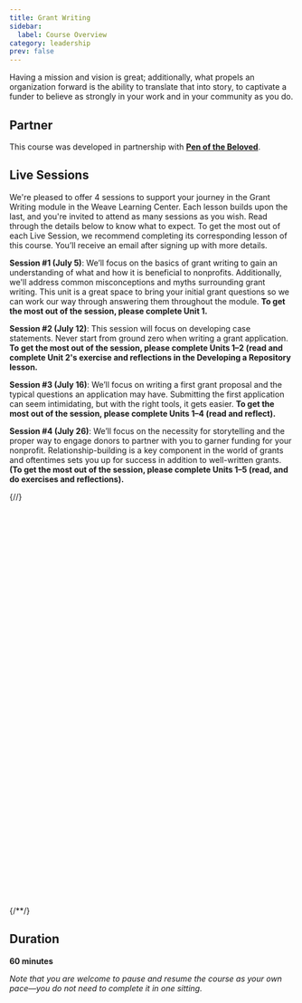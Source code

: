 ```yaml
---
title: Grant Writing
sidebar:
  label: Course Overview
category: leadership
prev: false
---
```


Having a mission and vision is great; additionally, what propels an organization forward is the ability to translate that into story, to captivate a funder to believe as strongly in your work and in your community as you do.

## Partner

This course was developed in partnership with **[Pen of the Beloved](https://www.penofthebeloved.com)**.

## Live Sessions

We're pleased to offer 4 sessions to support your journey in the Grant Writing module in the Weave Learning Center. Each lesson builds upon the last, and you're invited to attend as many sessions as you wish. Read through the details below to know what to expect. To get the most out of each Live Session, we recommend completing its corresponding lesson of this course. You’ll receive an email after signing up with more details.

**Session #1 (July 5)**: We’ll focus on the basics of grant writing to gain an understanding of what and how it is beneficial to nonprofits. Additionally, we'll address common misconceptions and myths surrounding grant writing. This unit is a great space to bring your initial grant questions so we can work our way through answering them throughout the module. **To get the most out of the session, please complete Unit 1.**

**Session #2 (July 12)**: This session will focus on developing case statements. Never start from ground zero when writing a grant application. **To get the most out of the session, please complete Units 1–2 (read and complete Unit 2's exercise and reflections in the Developing a Repository lesson.**

**Session #3 (July 16)**: We’ll focus on writing a first grant proposal and the typical questions an application may have. Submitting the first application can seem intimidating, but with the right tools, it gets easier. **To get the most out of the session, please complete Units 1–4 (read and reflect).**

**Session #4 (July 26)**: We’ll focus on the necessity for storytelling and the proper way to engage donors to partner with you to garner funding for your nonprofit. Relationship-building is a key component in the world of grants and oftentimes sets you up for success in addition to well-written grants. **(To get the most out of the session, please complete Units 1–5 (read, and do exercises and reflections).**

{/*<!-- Calendly inline widget begin -->*/}
<div class="calendly-inline-widget" data-url="https://calendly.com/grantwriting-learning-center?hide_event_type_details=1&hide_gdpr_banner=1" style="min-width:320px;height:700px;"></div>
<script type="text/javascript" src="https://assets.calendly.com/assets/external/widget.js" async></script>
{/*<!-- Calendly inline widget end -->*/}

## Duration

**60 minutes**

_Note that you are welcome to pause and resume the course as your own pace—you do not need to complete it in one sitting._
